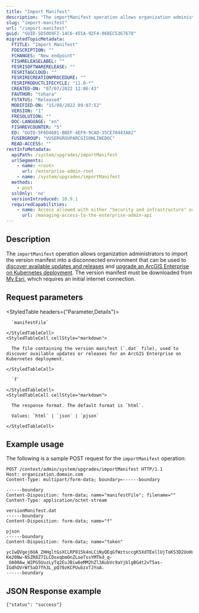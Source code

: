 ```yaml
---
title: "Import Manifest"
description: "The importManifest operation allows organization administrators to import the version manifest into a disconnected environment."
slug: "import-manifest"
url: "/import-manifest"
guid: "GUID-5D50D9F2-14C6-455A-92F4-068EC5367678"
migratedTopicMetadata:
  FTITLE: "Import Manifest"
  FDESCRIPTION: ""
  FCHANGES: "New endpoint"
  FISHRELEASELABEL: ""
  FESRISOFTWARERELEASE: ""
  FESRITAGCLOUD: ""
  FESRIRECREATIONPROCEDURE: ""
  FESRIPRODUCTLIFECYCLE: "11.0-*"
  CREATED-ON: "07/07/2022 12:06:43"
  FAUTHOR: "tohara"
  FSTATUS: "Released"
  MODIFIED-ON: "15/08/2022 09:07:52"
  VERSION: "1"
  FRESOLUTION: ""
  DOC-LANGUAGE: "en"
  FISHREVCOUNTER: "5"
  ED: "GUID-5F6D4681-BBEF-4EF9-9CAD-35CE70443A82"
  FUSERGROUP: "VUSERGROUPARCGISONLINEDOC"
  READ-ACCESS: ""
restInfoMetadata:
  apiPath: /system/upgrades/importManifest
  urlSegments:
    - name: <root>
      url: /enterprise-admin-root
    - name: /system/upgrades/importManifest
  methods:
    - post
  sslOnly: 'no'
  versionIntroduced: 10.9.1
  requiredCapabilities:
    - name: Access allowed with either "Security and infrastructure" or "Servers" privileges
      url: /managing-access-to-the-enterprise-admin-api
---
```


## Description

The `importManifest` operation allows organization administrators to import the version manifest into a disconnected environment that can be used to [discover available updates and releases](/check-available-updates) and [upgrade an ArcGIS Enterprise on Kubernetes deployment](/upgrade). The version manifest must be downloaded from [My Esri](https://my.esri.com/), which requires an initial internet connection.


## Request parameters

<StyledTable headers={"Parameter,Details"}>
  <StyledTableRow>
    <StyledTableCell cellStyle="markdown">

      `manifestFile` 

    </StyledTableCell>
    <StyledTableCell cellStyle="markdown">

      The file containing the version manifest (`.dat` file), used to discover available updates or releases for an ArcGIS Enterprise on Kubernetes deployment.

    </StyledTableCell>
  </StyledTableRow>
  <StyledTableRow>
    <StyledTableCell cellStyle="markdown">

      `f` 

    </StyledTableCell>
    <StyledTableCell cellStyle="markdown">

      The response format. The default format is `html`.

      Values: `html` | `json` | `pjson`

    </StyledTableCell>
  </StyledTableRow>
</StyledTable>


## Example usage

The following is a sample POST request for the `importManifest` operation:

```other
POST /context/admin/system/upgrades/importManifest HTTP/1.1
Host: organization.domain.com
Content-Type: multipart/form-data; boundary=------boundary

------boundary
Content-Disposition: form-data; name="manifestFile"; filename=""
Content-Type: application/octet-stream

versionManifest.dat
------boundary
Content-Disposition: form-data; name="f"

pjson
------boundary
Content-Disposition: form-data; name="token"

ycIwQVgej6UA_ZHHgltGsXCLRP815k4nLCiNyQEqGfWztsccgK5XdTEellUjToKS3D2UoHxGDPff4OblGKwRsXA0eb1kIIei4Bi-Ke20Nw-NSZR8Z7ILCDoxqbmOnZLoeTssYMTkd_q-_OA00Aw_W2PG5UuzLyTq2EuJBiw6eMM2hZl3AubVc9aYjblgBG4t2vT5as-IGdhOVrWf5aD7fh3L_pQ70zKCPUubzxTJYoA.
------boundary

```

## JSON Response example

```other
{"status": "success"}
```